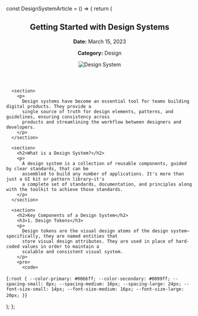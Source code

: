 
const DesignSystemArticle = () => {
  return (
    <article>
      <header>
        <h1>Getting Started with Design Systems</h1>
        <p><strong>Date:</strong> March 15, 2023</p>
        <p><strong>Category:</strong> Design</p>
        <img src="/journal/journal1.png" alt="Design System" />
      </header>
      
      <section>
        <p>
          Design systems have become an essential tool for teams building digital products. They provide a 
          single source of truth for design elements, patterns, and guidelines, ensuring consistency across 
          products and streamlining the workflow between designers and developers.
        </p>
      </section>
      
      <section>
        <h2>What is a Design System?</h2>
        <p>
          A design system is a collection of reusable components, guided by clear standards, that can be 
          assembled to build any number of applications. It's more than just a UI kit or pattern library—it's 
          a complete set of standards, documentation, and principles along with the toolkit to achieve those standards.
        </p>
      </section>
      
      <section>
        <h2>Key Components of a Design System</h2>
        <h3>1. Design Tokens</h3>
        <p>
          Design tokens are the visual design atoms of the design system—specifically, they are named entities that 
          store visual design attributes. They are used in place of hard-coded values in order to maintain a 
          scalable and consistent visual system.
        </p>
        <pre>
          <code>
{`:root {
  --color-primary: #0066ff;
  --color-secondary: #0099ff;
  --spacing-small: 8px;
  --spacing-medium: 16px;
  --spacing-large: 24px;
  --font-size-small: 14px;
  --font-size-medium: 16px;
  --font-size-large: 20px;
}`}
          </code>
        </pre>
      </section>
    </article>
  );
};

